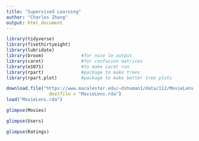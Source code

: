 ```yaml
---
title: "Supervised Learning"
author: "Charles Zhang"
output: html_document
---
```


```r
library(tidyverse)
library(fivethirtyeight)
library(lubridate)
library(broom)              #for nice lm output
library(caret)              #for confusion matrices
library(e1071)              #to make caret run
library(rpart)              #package to make trees
library(rpart.plot)         #package to make better tree plots
```

```r
download.file("https://www.macalester.edu/~dshuman1/data/112/MovieLens.rda", 
                destfile = "MovieLens.rda")
load("MovieLens.rda")
```

```r
glimpse(Movies)
```

```r
glimpse(Users)
```

```r
glimpse(Ratings)
```